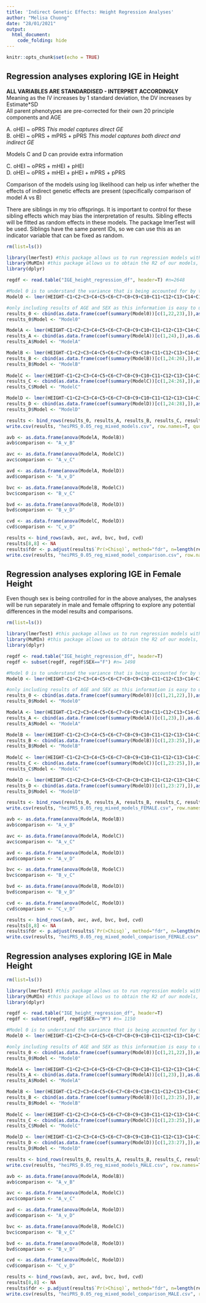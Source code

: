 ---
title: 'Indirect Genetic Effects: Height Regression Analyses'
author: "Melisa Chuong"
date: "28/01/2021"
output: 
  html_document:
    code_folding: hide
---

```{r setup, include=FALSE}
knitr::opts_chunk$set(echo = TRUE)
```

## Regression analyses exploring IGE in Height  

**ALL VARIABLES ARE STANDARDISED - INTERPRET ACCORDINGLY**  
Meaning as the IV increases by 1 standard deviation, the DV increases by Estimate*SD  
All parent phenotypes are pre-corrected for their own 20 principle components and AGE

A. oHEI ~ oPRS *This model captures direct GE*  
B. oHEI ~ oPRS + mPRS + pPRS *This model captures both direct and indirect GE*  

Models C and D can provide extra information  

C. oHEI ~ oPRS + mHEI + pHEI  
D. oHEI ~ oPRS + mHEI + pHEI + mPRS + pPRS  

Comparison of the models using log likelihood can help us infer whether the effects of indirect genetic effects are present (specifically comparison of model A vs B)  

There are siblings in my trio offsprings. It is important to control for these sibling effects which may bias the interpretation of results. Sibling effects will be fitted as random effects in these models. The package lmerTest will be used. Siblings have the same parent IDs, so we can use this as an indicator variable that can be fixed as random.  

```{r}
rm(list=ls())

library(lmerTest) #this package allows us to run regression models with fixed and random effects
library(MuMIn) #this package allows us to obtain the R2 of our models, R2m (Marginal) R2 > fixed effects, R2c (Conditional) > whole model
library(dplyr)

regdf <- read.table("IGE_height_regression_df", header=T) #n=2648

#Model 0 is to understand the variance that is being accounted for by the covariates 
Model0 <- lmer(HEIGHT~C1+C2+C3+C4+C5+C6+C7+C8+C9+C10+C11+C12+C13+C14+C15+C16+C17+C18+C19+C20+AGE+SEX+(1|NFID), data=regdf)

#only including results of AGE and SEX as this information is easy to understand and important
results_0 <- cbind(as.data.frame(coef(summary(Model0))[c(1,22,23),]),as.data.frame(r.squaredGLMM(Model0)))
results_0$Model <- "Model0"

ModelA <- lmer(HEIGHT~C1+C2+C3+C4+C5+C6+C7+C8+C9+C10+C11+C12+C13+C14+C15+C16+C17+C18+C19+C20+AGE+SEX+heiPRS_0.05+(1|NFID), data=regdf)
results_A <- cbind(as.data.frame(coef(summary(ModelA))[c(1,24),]),as.data.frame(r.squaredGLMM(ModelA)))
results_A$Model <- "ModelA"

ModelB <- lmer(HEIGHT~C1+C2+C3+C4+C5+C6+C7+C8+C9+C10+C11+C12+C13+C14+C15+C16+C17+C18+C19+C20+AGE+SEX+heiPRS_0.05+mheiPRS_0.05+pheiPRS_0.05+(1|NFID), data=regdf)   
results_B <- cbind(as.data.frame(coef(summary(ModelB))[c(1,24:26),]),as.data.frame(r.squaredGLMM(ModelB)))
results_B$Model <- "ModelB"
  
ModelC <- lmer(HEIGHT~C1+C2+C3+C4+C5+C6+C7+C8+C9+C10+C11+C12+C13+C14+C15+C16+C17+C18+C19+C20+AGE+SEX+heiPRS_0.05+mHEI_res+pHEI_res+(1|NFID), data=regdf)   
results_C <- cbind(as.data.frame(coef(summary(ModelC))[c(1,24:26),]),as.data.frame(r.squaredGLMM(ModelC)))
results_C$Model <- "ModelC"

ModelD <- lmer(HEIGHT~C1+C2+C3+C4+C5+C6+C7+C8+C9+C10+C11+C12+C13+C14+C15+C16+C17+C18+C19+C20+AGE+SEX+heiPRS_0.05+mheiPRS_0.05+pheiPRS_0.05+mHEI_res+pHEI_res+(1|NFID), data=regdf)   
results_D <- cbind(as.data.frame(coef(summary(ModelD))[c(1,24:28),]),as.data.frame(r.squaredGLMM(ModelD)))
results_D$Model <- "ModelD"

results <- bind_rows(results_0, results_A, results_B, results_C, results_D)
write.csv(results, "heiPRS_0.05_reg_mixed_models.csv", row.names=T, quote=F)

avb <- as.data.frame(anova(ModelA, ModelB))
avb$comparison <- "A_v_B"

avc <- as.data.frame(anova(ModelA, ModelC))
avc$comparison <- "A_v_C"

avd <- as.data.frame(anova(ModelA, ModelD))
avd$comparison <- "A_v_D"

bvc <- as.data.frame(anova(ModelB, ModelC))
bvc$comparison <- "B_v_C"

bvd <- as.data.frame(anova(ModelB, ModelD))
bvd$comparison <- "B_v_D"

cvd <- as.data.frame(anova(ModelC, ModelD))
cvd$comparison <- "C_v_D"

results <- bind_rows(avb, avc, avd, bvc, bvd, cvd)
results[8,8] <- NA
results$fdr <- p.adjust(results$`Pr(>Chisq)`, method="fdr", n=length(results$`Pr(>Chisq)`))
write.csv(results, "heiPRS_0.05_reg_mixed_model_comparison.csv", row.names=T, quote=F)

```
## Regression analyses exploring IGE in Female Height

Even though sex is being controlled for in the above analyses, the analyses will be run separately in male and female offspring to explore any potential differences in the model results and comparisons.

```{r}
rm(list=ls())

library(lmerTest) #this package allows us to run regression models with fixed and random effects
library(MuMIn) #this package allows us to obtain the R2 of our models, R2m (Marginal) R2 > fixed effects, R2c (Conditional) > whole model
library(dplyr)

regdf <- read.table("IGE_height_regression_df", header=T)
regdf <- subset(regdf, regdf$SEX=="F") #n= 1498

#Model 0 is to understand the variance that is being accounted for by the covariates 
Model0 <- lmer(HEIGHT~C1+C2+C3+C4+C5+C6+C7+C8+C9+C10+C11+C12+C13+C14+C15+C16+C17+C18+C19+C20+AGE+(1|NFID), data=regdf)

#only including results of AGE and SEX as this information is easy to understand and important
results_0 <- cbind(as.data.frame(coef(summary(Model0))[c(1,21,22),]),as.data.frame(r.squaredGLMM(Model0)))
results_0$Model <- "Model0"

ModelA <- lmer(HEIGHT~C1+C2+C3+C4+C5+C6+C7+C8+C9+C10+C11+C12+C13+C14+C15+C16+C17+C18+C19+C20+AGE+heiPRS_0.05+(1|NFID), data=regdf)
results_A <- cbind(as.data.frame(coef(summary(ModelA))[c(1,23),]),as.data.frame(r.squaredGLMM(ModelA)))
results_A$Model <- "ModelA"

ModelB <- lmer(HEIGHT~C1+C2+C3+C4+C5+C6+C7+C8+C9+C10+C11+C12+C13+C14+C15+C16+C17+C18+C19+C20+AGE+heiPRS_0.05+mheiPRS_0.05+pheiPRS_0.05+(1|NFID), data=regdf)   
results_B <- cbind(as.data.frame(coef(summary(ModelB))[c(1,23:25),]),as.data.frame(r.squaredGLMM(ModelB)))
results_B$Model <- "ModelB"
  
ModelC <- lmer(HEIGHT~C1+C2+C3+C4+C5+C6+C7+C8+C9+C10+C11+C12+C13+C14+C15+C16+C17+C18+C19+C20+AGE+heiPRS_0.05+mHEI_res+pHEI_res+(1|NFID), data=regdf)   
results_C <- cbind(as.data.frame(coef(summary(ModelC))[c(1,23:25),]),as.data.frame(r.squaredGLMM(ModelC)))
results_C$Model <- "ModelC"

ModelD <- lmer(HEIGHT~C1+C2+C3+C4+C5+C6+C7+C8+C9+C10+C11+C12+C13+C14+C15+C16+C17+C18+C19+C20+AGE+heiPRS_0.05+mheiPRS_0.05+pheiPRS_0.05+mHEI_res+pHEI_res+(1|NFID), data=regdf)   
results_D <- cbind(as.data.frame(coef(summary(ModelD))[c(1,23:27),]),as.data.frame(r.squaredGLMM(ModelD)))
results_D$Model <- "ModelD"

results <- bind_rows(results_0, results_A, results_B, results_C, results_D)
write.csv(results, "heiPRS_0.05_reg_mixed_models_FEMALE.csv", row.names=T, quote=F)

avb <- as.data.frame(anova(ModelA, ModelB))
avb$comparison <- "A_v_B"

avc <- as.data.frame(anova(ModelA, ModelC))
avc$comparison <- "A_v_C"

avd <- as.data.frame(anova(ModelA, ModelD))
avd$comparison <- "A_v_D"

bvc <- as.data.frame(anova(ModelB, ModelC))
bvc$comparison <- "B_v_C"

bvd <- as.data.frame(anova(ModelB, ModelD))
bvd$comparison <- "B_v_D"

cvd <- as.data.frame(anova(ModelC, ModelD))
cvd$comparison <- "C_v_D"

results <- bind_rows(avb, avc, avd, bvc, bvd, cvd)
results[8,8] <- NA
results$fdr <- p.adjust(results$`Pr(>Chisq)`, method="fdr", n=length(results$`Pr(>Chisq)`))
write.csv(results, "heiPRS_0.05_reg_mixed_model_comparison_FEMALE.csv", row.names=T, quote=F)

```

## Regression analyses exploring IGE in Male Height

```{r}
rm(list=ls())

library(lmerTest) #this package allows us to run regression models with fixed and random effects
library(MuMIn) #this package allows us to obtain the R2 of our models, R2m (Marginal) R2 > fixed effects, R2c (Conditional) > whole model
library(dplyr)

regdf <- read.table("IGE_height_regression_df", header=T)
regdf <- subset(regdf, regdf$SEX=="M") #n= 1150

#Model 0 is to understand the variance that is being accounted for by the covariates 
Model0 <- lmer(HEIGHT~C1+C2+C3+C4+C5+C6+C7+C8+C9+C10+C11+C12+C13+C14+C15+C16+C17+C18+C19+C20+AGE+(1|NFID), data=regdf)

#only including results of AGE and SEX as this information is easy to understand and important
results_0 <- cbind(as.data.frame(coef(summary(Model0))[c(1,21,22),]),as.data.frame(r.squaredGLMM(Model0)))
results_0$Model <- "Model0"

ModelA <- lmer(HEIGHT~C1+C2+C3+C4+C5+C6+C7+C8+C9+C10+C11+C12+C13+C14+C15+C16+C17+C18+C19+C20+AGE+heiPRS_0.05+(1|NFID), data=regdf)
results_A <- cbind(as.data.frame(coef(summary(ModelA))[c(1,23),]),as.data.frame(r.squaredGLMM(ModelA)))
results_A$Model <- "ModelA"

ModelB <- lmer(HEIGHT~C1+C2+C3+C4+C5+C6+C7+C8+C9+C10+C11+C12+C13+C14+C15+C16+C17+C18+C19+C20+AGE+heiPRS_0.05+mheiPRS_0.05+pheiPRS_0.05+(1|NFID), data=regdf)   
results_B <- cbind(as.data.frame(coef(summary(ModelB))[c(1,23:25),]),as.data.frame(r.squaredGLMM(ModelB)))
results_B$Model <- "ModelB"
  
ModelC <- lmer(HEIGHT~C1+C2+C3+C4+C5+C6+C7+C8+C9+C10+C11+C12+C13+C14+C15+C16+C17+C18+C19+C20+AGE+heiPRS_0.05+mHEI_res+pHEI_res+(1|NFID), data=regdf)   
results_C <- cbind(as.data.frame(coef(summary(ModelC))[c(1,23:25),]),as.data.frame(r.squaredGLMM(ModelC)))
results_C$Model <- "ModelC"

ModelD <- lmer(HEIGHT~C1+C2+C3+C4+C5+C6+C7+C8+C9+C10+C11+C12+C13+C14+C15+C16+C17+C18+C19+C20+AGE+heiPRS_0.05+mheiPRS_0.05+pheiPRS_0.05+mHEI_res+pHEI_res+(1|NFID), data=regdf)   
results_D <- cbind(as.data.frame(coef(summary(ModelD))[c(1,23:27),]),as.data.frame(r.squaredGLMM(ModelD)))
results_D$Model <- "ModelD"

results <- bind_rows(results_0, results_A, results_B, results_C, results_D)
write.csv(results, "heiPRS_0.05_reg_mixed_models_MALE.csv", row.names=T, quote=F)

avb <- as.data.frame(anova(ModelA, ModelB))
avb$comparison <- "A_v_B"

avc <- as.data.frame(anova(ModelA, ModelC))
avc$comparison <- "A_v_C"

avd <- as.data.frame(anova(ModelA, ModelD))
avd$comparison <- "A_v_D"

bvc <- as.data.frame(anova(ModelB, ModelC))
bvc$comparison <- "B_v_C"

bvd <- as.data.frame(anova(ModelB, ModelD))
bvd$comparison <- "B_v_D"

cvd <- as.data.frame(anova(ModelC, ModelD))
cvd$comparison <- "C_v_D"

results <- bind_rows(avb, avc, avd, bvc, bvd, cvd)
results[8,8] <- NA
results$fdr <- p.adjust(results$`Pr(>Chisq)`, method="fdr", n=length(results$`Pr(>Chisq)`))
write.csv(results, "heiPRS_0.05_reg_mixed_model_comparison_MALE.csv", row.names=T, quote=F)

```



